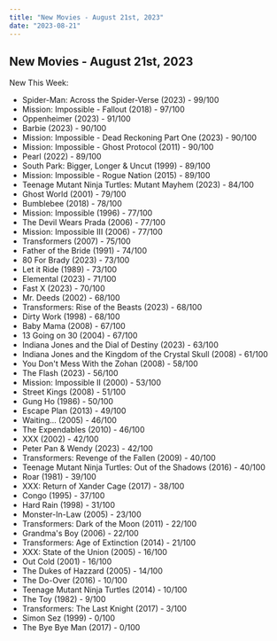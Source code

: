 ```yaml
---
title: "New Movies - August 21st, 2023"
date: "2023-08-21"
---
```

## **New Movies - August 21st, 2023**

New This Week:
- Spider-Man: Across the Spider-Verse (2023) - 99/100
- Mission: Impossible - Fallout (2018) - 97/100
- Oppenheimer (2023) - 91/100
- Barbie (2023) - 90/100
- Mission: Impossible - Dead Reckoning Part One (2023) - 90/100
- Mission: Impossible - Ghost Protocol (2011) - 90/100
- Pearl (2022) - 89/100
- South Park: Bigger, Longer & Uncut (1999) - 89/100
- Mission: Impossible - Rogue Nation (2015) - 89/100
- Teenage Mutant Ninja Turtles: Mutant Mayhem (2023) - 84/100
- Ghost World (2001) - 79/100
- Bumblebee (2018) - 78/100
- Mission: Impossible (1996) - 77/100
- The Devil Wears Prada (2006) - 77/100
- Mission: Impossible III (2006) - 77/100
- Transformers (2007) - 75/100
- Father of the Bride (1991) - 74/100
- 80 For Brady (2023) - 73/100
- Let it Ride (1989) - 73/100
- Elemental (2023) - 71/100
- Fast X (2023) - 70/100
- Mr. Deeds (2002) - 68/100
- Transformers: Rise of the Beasts (2023) - 68/100
- Dirty Work (1998) - 68/100
- Baby Mama (2008) - 67/100
- 13 Going on 30 (2004) - 67/100
- Indiana Jones and the Dial of Destiny (2023) - 63/100
- Indiana Jones and the Kingdom of the Crystal Skull (2008) - 61/100
- You Don't Mess With the Zohan (2008) - 58/100
- The Flash (2023) - 56/100
- Mission: Impossible II (2000) - 53/100
- Street Kings (2008) - 51/100
- Gung Ho (1986) - 50/100
- Escape Plan (2013) - 49/100
- Waiting... (2005) - 46/100
- The Expendables (2010) - 46/100
- XXX (2002) - 42/100
- Peter Pan & Wendy (2023) - 42/100
- Transformers: Revenge of the Fallen (2009) - 40/100
- Teenage Mutant Ninja Turtles: Out of the Shadows (2016) - 40/100
- Roar (1981) - 39/100
- XXX: Return of Xander Cage (2017) - 38/100
- Congo (1995) - 37/100
- Hard Rain (1998) - 31/100
- Monster-In-Law (2005) - 23/100
- Transformers: Dark of the Moon (2011) - 22/100
- Grandma's Boy (2006) - 22/100
- Transformers: Age of Extinction (2014) - 21/100
- XXX: State of the Union (2005) - 16/100
- Out Cold (2001) - 16/100
- The Dukes of Hazzard (2005) - 14/100
- The Do-Over (2016) - 10/100
- Teenage Mutant Ninja Turtles (2014) - 10/100
- The Toy (1982) - 9/100
- Transformers: The Last Knight (2017) - 3/100
- Simon Sez (1999) - 0/100
- The Bye Bye Man (2017) - 0/100